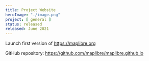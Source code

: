 ```yaml
---
title: Project Website
heroImage: "./image.png"
project: [ general ]
status: released
released: June 2021
---
```


Launch first version of https://maplibre.org

GitHub repository: https://github.com/maplibre/maplibre.github.io
